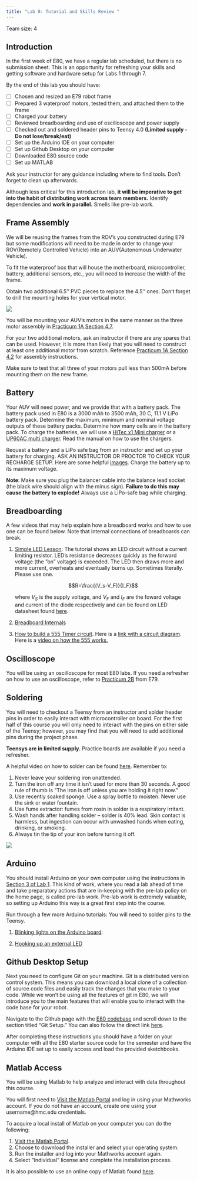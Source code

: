 ```yaml
---
title: "Lab 0: Tutorial and Skills Review "
---
```


Team size: 4

## Introduction

In the first week of E80, we have a regular lab scheduled, but there is no submission sheet. This is an opportunity for refreshing your skills and getting software and hardware setup for Labs 1 through 7.

By the end of this lab you should have:

- [ ] Chosen and resized an E79 robot frame
- [ ] Prepared 3 waterproof motors, tested them, and attached them to the frame
- [ ] Charged your battery
- [ ] Reviewed breadboarding and use of oscilloscope and power supply
- [ ] Checked out and soldered header pins to Teensy 4.0 **(Limited supply - Do not lose/break/eat)**
- [ ] Set up the Arduino IDE on your computer
- [ ] Set up Github Desktop on your computer
- [ ] Downloaded E80 source code
- [ ] Set up MATLAB

Ask your instructor for any guidance including where to find tools. Don't forget to clean up afterwards. 


Although less critical for this introduction lab, **it will be imperative to get into the habit of distributing work across team members.** Identify dependencies and **work in parallel.** Smells like pre-lab work.

## Frame Assembly

We will be reusing the frames from the ROV's you constructed during E79 but some modifications will need to be made in order to change your ROV(Remotely Controlled Vehicle) into an AUV(Autonomous Underwater Vehicle).

To fit the waterproof box that will house the motherboard, microcontroller, battery, additional sensors, etc., you will need to increase the width of the frame.

Obtain two additional 6.5'' PVC pieces to replace the 4.5'' ones. Don't forget to drill the mounting holes for your vertical motor. 

![](img/rov.png)

You will be mounting your AUV's motors in the same manner as the three motor assembly in [Practicum 1A Section 4.7](https://sites.google.com/g.hmc.edu/e79-practicum/module-1/practicum-1a).

For your two additional motors, ask an instructor if there are any spares that can be used. However, it is more than likely that you will need to construct at least one additional motor from scratch. Reference [Practicum 1A Section 4.2](https://sites.google.com/g.hmc.edu/e79-practicum/module-1/practicum-1a) for assembly instructions.

Make sure to test that all three of your motors pull less than 500mA before mounting them on the new frame.

## Battery

Your AUV will need power, and we provide that with a battery pack. The battery pack used in E80 is a 3000 mAh to 3500 mAh, 30 C, 11.1 V LiPo battery pack. Determine the maximum, minimum and nominal voltage outputs of these battery packs. Determine how many cells are in the battery pack. To charge the batteries, we will use a [HiTec x1 Mini charger](https://hitecrcd.com//images/products/pdf/419_X1mini_Manual_BAS-V2-Web.pdf) or a [UP60AC multi charger](http://www.hrpdealer.com/pdf/manuals/UPTUP60AC%20Manual.pdf). Read the manual on how to use the chargers.

Request a battery and a LiPo safe bag from an instructor and set up your battery for charging. ASK AN INSTRUCTOR OR PROCTOR TO CHECK YOUR RECHARGE SETUP. Here are some helpful [images](https://drive.google.com/open?id=1K1DSOdeqAjU_JU-sTOdiBUnwMmpwUTPP). Charge the battery up to its maximum voltage.

::: {.note-box}
**Note**: Make sure you plug the balancer cable into the balance lead socket (the black wire should align with the minus sign). **Failure to do this may cause the battery to explode!** Always use a LiPo-safe bag while charging.
:::

## Breadboarding

A few videos that may help explain how a breadboard works and how to use one can be found below. Note that internal connections of breadboards can break. 

1. [Simple LED Lesson](https://www.youtube.com/watch?v=wCJKMFGEuuI):
    The tutorial shows an LED circuit without a current limiting resistor.  LED’s resistance decreases quickly as the forward voltage (the ”on” voltage) is exceeded.  The LED then draws more and more current, overheats and eventually burns up.  Sometimes literally. Please use one.
    
    $$R=\frac{(V_s-V_F)}{I_F}$$

    where $V_S$ is the supply voltage, and $V_F$ and $I_F$ are the foward voltage and current of the diode respectively and can be found on LED datasheet found [ here](https://www.aopled.com/AOP_PDFs/L513SRD-C.pdf).

2. [Breadboard Internals](https://www.youtube.com/watch?v=S_a-qCy6Ekk)
3. [How to build a 555 Timer circuit](https://www.youtube.com/watch?v=Vbz_MKT7KnI). Here is a [link with a circuit diagram](https://www.elprocus.com/blinking-led-using-555-timer-ic/). Here is a [video on how the 555 works.](https://www.youtube.com/watch?time_continue=385&v=i0SNb__dkYI&feature=emb_logo) 


## Oscilloscope

You will be using an oscilloscope for most E80 labs. If you need a refresher on how to use an oscilloscope, refer to [Practicum 2B](https://sites.google.com/g.hmc.edu/e79-practicum/module-2/practicum-2b) from E79.



## Soldering

You will need to checkout a Teensy from an instructor and solder header pins in order to easily interact with microcontroller on board. For the first half of this course you will only need to interact with the pins on either side of the Teensy; however, you may find that you will need to add additional pins during the project phase.

**Teensys are in limited supply.** Practice boards are available if you need a refresher.

A helpful video on how to solder can be found [here](https://www.youtube.com/watch?v=Qps9woUGkvI).
Remember to: 

1. Never leave your soldering iron unattended.
2. Turn the iron off any time it isn't used for more than 30 seconds.  A good rule of thumb is "The iron is off unless you are holding it right now."
3. Use recently soaked sponge. Use a spray bottle to moisten. Never use the sink or water fountain.
4. Use fume extractor: fumes from rosin in solder is a respiratory irritant.
5. Wash hands after handling solder – solder is 40% lead.  Skin contact is harmless, but ingestion can occur with unwashed hands when eating, drinking, or smoking.
6. Always tin the tip of your iron before turning it off.

![](img/teensy.png)


## Arduino

You should install Arduino on your own computer using the instructions in [Section 3 of Lab 1](/labs/lab1/#arduino-programming).  This kind of work, where you read a lab ahead of time and take preparatory actions that are in-keeping with the pre-lab policy on the home page, is called pre-lab work.  Pre-lab work is extremely valuable, so setting up Arduino this way is a great first step into the course.

Run through a few more Arduino tutorials:  You will need to solder pins to the Teensy.

1. [Blinking lights on the Arduino board](https://www.pjrc.com/teensy/tutorial.html):  


2. [Hooking up an external LED](https://www.pjrc.com/teensy/tutorial2.html) 


## Github Desktop Setup

Next you need to configure Git on your machine. Git is a distributed version control system. This means you can download a local clone of a collection of source code files and easily track the changes that you make to your code. While we won't be using all the features of git in E80, we will introduce you to the main features that will enable you to interact with the code base for your robot.

Navigate to the Github page with the [E80 codebase](https://github.com/HMC-E80/E80-SP2023#git-setup) and scroll down to the section titled "Git Setup." You can also follow the direct link [here](https://github.com/HMC-E80/E80-SP2023#git-setup).

After completing these instructions you should have a folder on your computer with all the E80 starter source code for the semester and have the Arduino IDE set up to easily access and load the provided sketchbooks.


## Matlab Access

You will be using Matlab to help analyze and interact with data throughout this course.

You will first need to [Visit the Matlab Portal](https://www.mathworks.com/academia/tah-portal/harvey-mudd-college-30622674.html) and log in using your Mathworks account. If you do not have an account, create one using your username@hmc.edu credentials.

To acquire a local install of Matlab on your computer you can do the following:

1. [Visit the Matlab Portal](https://www.mathworks.com/academia/tah-portal/harvey-mudd-college-30622674.html).
2. Choose to download the installer and select your operating system.
3. Run the installer and log into your Mathworks account again.
4. Select “Individual” license and complete the installation process.

It is also possible to use an online copy of Matlab found [here](https://mathematica.wolframcloud.com/).
